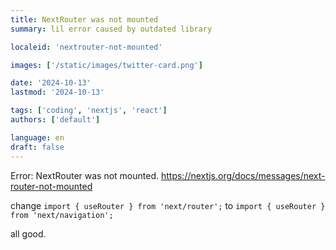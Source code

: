 ```yaml
---
title: NextRouter was not mounted
summary: lil error caused by outdated library

localeid: 'nextrouter-not-mounted'

images: ['/static/images/twitter-card.png']

date: '2024-10-13'
lastmod: '2024-10-13'

tags: ['coding', 'nextjs', 'react']
authors: ['default']

language: en
draft: false
---
```


Error: NextRouter was not mounted. https://nextjs.org/docs/messages/next-router-not-mounted

change `import { useRouter } from 'next/router';` to `import { useRouter } from 'next/navigation';`

all good.
